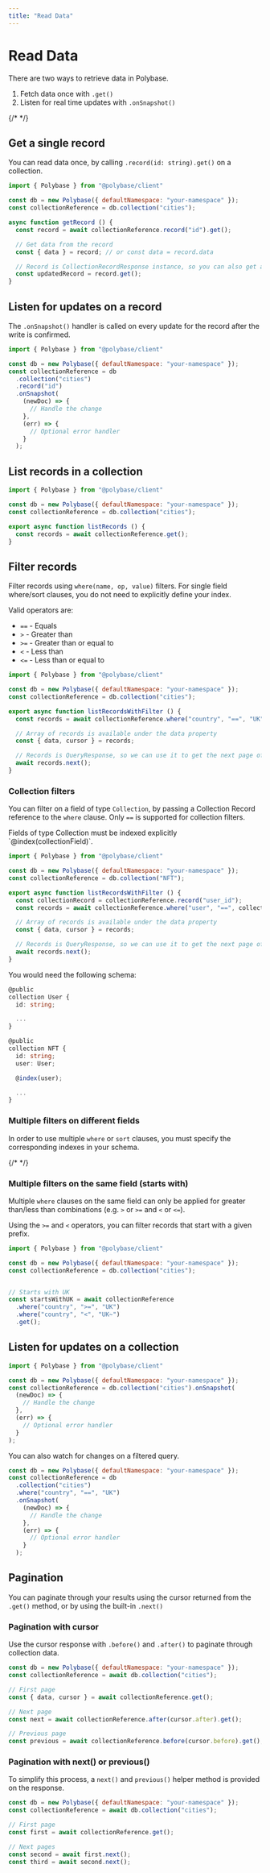 ```yaml
---
title: "Read Data"
---
```



# Read Data

There are two ways to retrieve data in Polybase.

1. Fetch data once with `.get()`
2. Listen for real time updates with `.onSnapshot()`

{/* <Snippet file="examples/examples.mdx" />  */}


## Get a single record

You can read data once, by calling `.record(id: string).get()` on a collection.

```js
import { Polybase } from "@polybase/client"

const db = new Polybase({ defaultNamespace: "your-namespace" });
const collectionReference = db.collection("cities");

async function getRecord () {
  const record = await collectionReference.record("id").get();

  // Get data from the record
  const { data } = record; // or const data = record.data

  // Record is CollectionRecordResponse instance, so you can also get again to refresh
  const updatedRecord = record.get();
}
```

## Listen for updates on a record

The `.onSnapshot()` handler is called on every update for the record after the
write is confirmed.

```js
import { Polybase } from "@polybase/client"

const db = new Polybase({ defaultNamespace: "your-namespace" });
const collectionReference = db
  .collection("cities")
  .record("id")
  .onSnapshot(
    (newDoc) => {
      // Handle the change
    },
    (err) => {
      // Optional error handler
    }
  );
```

## List records in a collection

```js
import { Polybase } from "@polybase/client"

const db = new Polybase({ defaultNamespace: "your-namespace" });
const collectionReference = db.collection("cities");

export async function listRecords () {
  const records = await collectionReference.get();
}
```

## Filter records

Filter records using `where(name, op, value)` filters. For single field where/sort clauses, you do not need to explicitly
define your index.

Valid operators are:

  - `==` - Equals
  - `>` - Greater than
  - `>=` - Greater than or equal to
  - `<` - Less than
  - `<=` - Less than or equal to


```js
import { Polybase } from "@polybase/client"

const db = new Polybase({ defaultNamespace: "your-namespace" });
const collectionReference = db.collection("cities");

export async function listRecordsWithFilter () {
  const records = await collectionReference.where("country", "==", "UK").get();

  // Array of records is available under the data property
  const { data, cursor } = records;

  // Records is QueryResponse, so we can use it to get the next page of results
  await records.next();
}
```

### Collection filters

You can filter on a field of type `Collection`, by passing a Collection Record reference to the `where` clause. Only
`==` is supported for collection filters.

<Callout type="info" emoji="ℹ️">
  Fields of type Collection must be indexed explicitly `@index(collectionField)`.
</Callout>

```js
import { Polybase } from "@polybase/client"

const db = new Polybase({ defaultNamespace: "your-namespace" });
const collectionReference = db.collection("NFT");

export async function listRecordsWithFilter () {
  const collectionRecord = collectionReference.record("user_id");
  const records = await collectionReference.where("user", "==", collectionRecord).get();

  // Array of records is available under the data property
  const { data, cursor } = records;

  // Records is QueryResponse, so we can use it to get the next page of results
  await records.next();
}
```

You would need the following schema:

```typescript
@public
collection User {
  id: string;

  ...
}

@public
collection NFT {
  id: string;
  user: User;

  @index(user);

  ...
}
```


### Multiple filters on different fields

In order to use multiple `where` or `sort` clauses, you must specify the corresponding indexes in your schema. 

{/* <Snippet file="indexes/multi-field-index.mdx" />  */}



### Multiple filters on the same field (starts with)

Multiple `where` clauses on the same field can only be applied for greater than/less than combinations (e.g. `>` or `>=` and `<` or `<=`).

Using the `>=` and `<` operators, you can filter records that start with a given prefix.

```js
import { Polybase } from "@polybase/client"

const db = new Polybase({ defaultNamespace: "your-namespace" });
const collectionReference = db.collection("cities");


// Starts with UK
const startsWithUK = await collectionReference
  .where("country", ">=", "UK")
  .where("country", "<", "UK~")
  .get();
```


## Listen for updates on a collection

```js
import { Polybase } from "@polybase/client"

const db = new Polybase({ defaultNamespace: "your-namespace" });
const collectionReference = db.collection("cities").onSnapshot(
  (newDoc) => {
    // Handle the change
  },
  (err) => {
    // Optional error handler
  }
);
```

You can also watch for changes on a filtered query.

```js
const db = new Polybase({ defaultNamespace: "your-namespace" });
const collectionReference = db
  .collection("cities")
  .where("country", "==", "UK")
  .onSnapshot(
    (newDoc) => {
      // Handle the change
    },
    (err) => {
      // Optional error handler
    }
  );
```


## Pagination

You can paginate through your results using the cursor returned from the
`.get()` method, or by using the built-in `.next()` 

### Pagination with cursor 

Use the cursor response with `.before()` and `.after()` to paginate through
collection data.

```js
const db = new Polybase({ defaultNamespace: "your-namespace" });
const collectionReference = await db.collection("cities");

// First page
const { data, cursor } = await collectionReference.get();

// Next page
const next = await collectionReference.after(cursor.after).get();

// Previous page
const previous = await collectionReference.before(cursor.before).get();
```

### Pagination with next() or previous()

To simplify this process, a `next()` and `previous()` helper method is provided on the response.

```js
const db = new Polybase({ defaultNamespace: "your-namespace" });
const collectionReference = await db.collection("cities");

// First page
const first = await collectionReference.get();

// Next pages
const second = await first.next();
const third = await second.next();
```